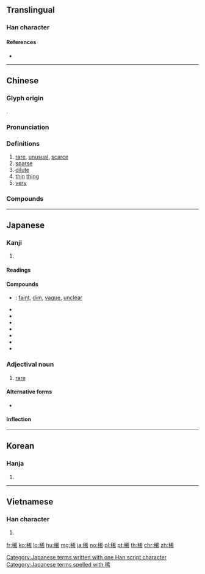 {{character info/new}}
{{also|希}}
==Translingual==

===Han character===
{{Han char|rn=115|rad=禾|as=07|sn=12|four=24927|canj=HDKKB|ids=⿰禾希}}

====References====
* {{Han ref|kx=0853.100|dkj=25058|dj=1277.180|hdz=42609.010|uh=7A00|ud=31232|bh=B57D|bd=46461}}

----

==Chinese==
{{zh-forms}}

===Glyph origin===
{{Han etym}}
{{Han compound|禾|希|ls=psc|c1=s|c2=p}}.

===Pronunciation===
{{zh-pron
|m=xī
|m-s=xi1
|c=hei1
|h=pfs=
|md=
|mn=hi
|w=
|mc=y
|oc=y
|cat=a,n,adv
}}

===Definitions===
{{zh-hanzi}}

# [[rare]], [[unusual]], [[scarce]]
# [[sparse]]
# [[dilute]]
# [[thin]] [[thing]]
# [[very]]

===Compounds===
{{zh-der|不稀奇|不稀罕|人煙稀少|依稀|古稀|和稀泥|地廣人稀|地瘠人稀|年近古稀|年逾古稀|抹稀泥|拉稀|月明星稀|稀世|稀世珍寶|稀土元素|稀奇|稀奇古怪|稀客|稀少|稀巴爛|稀有|稀有氣體|稀有金屬|稀泥|稀爛|稀疏|稀破|稀稀疏疏|稀罕|稀薄|稀行|稀釋|稀釋劑|稀里嘩啦|稀里打哄|稀飯|稀鬆|稀鬆平常|綠暗紅稀|綠豆稀飯|路斷人稀|路絕人稀|躥稀|音稀信杳|鴻稀鱗絕}}

----

==Japanese==

===Kanji===
{{ja-kanji|grade=|rs=禾07}}

# {{defn|lang=ja|sort=禾07}}

====Readings====
{{ja-readings|goon=[[け]] (ke)|kanon=[[き]] (ki)|kun=[[まれ]] (mare), [[まばら]] (mabara)}}

====Compounds====
{{der-top|Compounds}}
* {{ja-r|依稀|いき}}: [[faint]], [[dim]], [[vague]], [[unclear]]
* {{ja-r|稀元素|きげんそ}}
* {{ja-r|稀釈|きしゃく}}
* {{ja-r|稀少|きしょう}}
* {{ja-r|稀代|きだい}}
* {{ja-r|稀薄|きはく}}
* {{ja-r|稀硫酸|きりゅうさん}}
* {{ja-r|古稀|こき}}
{{der-bottom}}

===Adjectival noun===
{{ja-adj|まれ|infl=na}}

# [[rare]]

====Alternative forms====
* {{l/ja|希}}

====Inflection====
{{ja-na|稀|まれ|mare}}

[[Category:Japanese terms written with one Han script character]]
[[Category:Japanese terms spelled with 稀]]

----

==Korean==

===Hanja===
{{ko-hanja|hangeul=희|eumhun=|rv=hui|mr=hŭi|y=huy}}

# {{defn|lang=ko|sort=禾07}}

----

==Vietnamese==

===Han character===
{{vi-hantu|[[hi]], [[hì]], [[sầy]], [[sé]], [[si]], [[hề]], [[sè]], [[sì]], [[thu]]|rs=禾07}}

# {{defn|lang=vi|sort=禾07}}

[[fr:稀]]
[[ko:稀]]
[[lo:稀]]
[[hu:稀]]
[[mg:稀]]
[[ja:稀]]
[[no:稀]]
[[pl:稀]]
[[pt:稀]]
[[th:稀]]
[[chr:稀]]
[[zh:稀]]